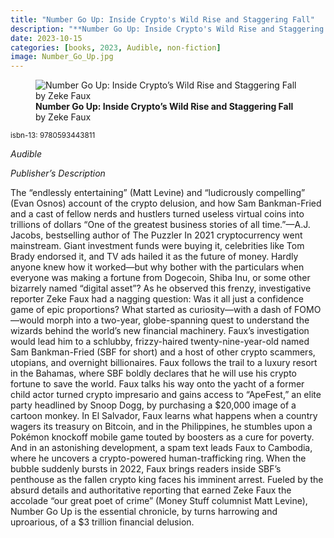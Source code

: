 ```yaml
---
title: "Number Go Up: Inside Crypto's Wild Rise and Staggering Fall"
description: "**Number Go Up: Inside Crypto's Wild Rise and Staggering Fall** by Zeke Faux"
date: 2023-10-15
categories: [books, 2023, Audible, non-fiction]
image: Number_Go_Up.jpg
---
```

![**Number Go Up: Inside Crypto's Wild Rise and Staggering Fall** by Zeke Faux](Number_Go_Up.jpg){fig-align="left"}

<sup>isbn-13: 9780593443811</sup>

*Audible*

*Publisher's Description*

The “endlessly entertaining” (Matt Levine) and “ludicrously compelling”
(Evan Osnos) account of the crypto delusion, and how Sam Bankman-Fried and
a cast of fellow nerds and hustlers turned useless virtual coins into
trillions of dollars “One of the greatest business stories of all
time.”—A.J. Jacobs, bestselling author of The Puzzler In 2021
cryptocurrency went mainstream. Giant investment funds were buying it,
celebrities like Tom Brady endorsed it, and TV ads hailed it as the future
of money. Hardly anyone knew how it worked—but why bother with the
particulars when everyone was making a fortune from Dogecoin, Shiba Inu, or
some other bizarrely named “digital asset”? As he observed this frenzy,
investigative reporter Zeke Faux had a nagging question: Was it all just a
confidence game of epic proportions? What started as curiosity—with a dash
of FOMO—would morph into a two-year, globe-spanning quest to understand the
wizards behind the world’s new financial machinery. Faux’s investigation
would lead him to a schlubby, frizzy-haired twenty-nine-year-old named Sam
Bankman-Fried (SBF for short) and a host of other crypto scammers,
utopians, and overnight billionaires. Faux follows the trail to a luxury
resort in the Bahamas, where SBF boldly declares that he will use his
crypto fortune to save the world. Faux talks his way onto the yacht of a
former child actor turned crypto impresario and gains access to “ApeFest,”
an elite party headlined by Snoop Dogg, by purchasing a $20,000 image of a
cartoon monkey. In El Salvador, Faux learns what happens when a country
wagers its treasury on Bitcoin, and in the Philippines, he stumbles upon a
Pokémon knockoff mobile game touted by boosters as a cure for poverty. And
in an astonishing development, a spam text leads Faux to Cambodia, where he
uncovers a crypto-powered human-trafficking ring. When the bubble suddenly
bursts in 2022, Faux brings readers inside SBF’s penthouse as the fallen
crypto king faces his imminent arrest. Fueled by the absurd details and
authoritative reporting that earned Zeke Faux the accolade “our great poet
of crime” (Money Stuff columnist Matt Levine), Number Go Up is the
essential chronicle, by turns harrowing and uproarious, of a $3 trillion
financial delusion.